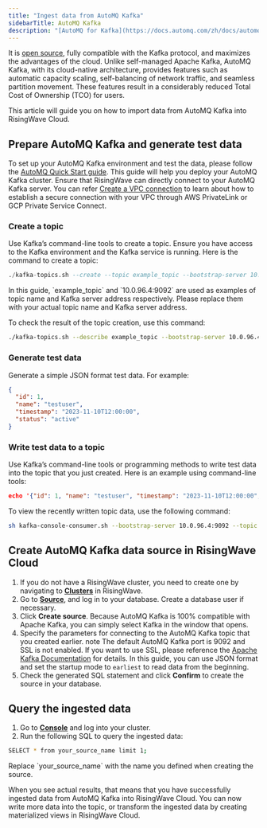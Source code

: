 ```yaml
---
title: "Ingest data from AutoMQ Kafka"
sidebarTitle: AutoMQ Kafka
description: "[AutoMQ for Kafka](https://docs.automq.com/zh/docs/automq-s3kafka/YUzOwI7AgiNIgDk1GJAcu6Uanog) is a cloud-native version of Kafka specifically optimized for cloud environments."
---
```


 It is [open source](https://github.com/AutoMQ/automq-for-kafka), fully compatible with the Kafka protocol, and maximizes the advantages of the cloud. Unlike self-managed Apache Kafka, AutoMQ Kafka, with its cloud-native architecture, provides features such as automatic capacity scaling, self-balancing of network traffic, and seamless partition movement. These features result in a considerably reduced Total Cost of Ownership (TCO) for users.

This article will guide you on how to import data from AutoMQ Kafka into RisingWave Cloud.

## Prepare AutoMQ Kafka and generate test data

To set up your AutoMQ Kafka environment and test the data, please follow the [AutoMQ Quick Start guide](https://docs.automq.com/zh/docs/automq-s3kafka/VKpxwOPvciZmjGkHk5hcTz43nde). This guide will help you deploy your AutoMQ Kafka cluster. Ensure that RisingWave can directly connect to your AutoMQ Kafka server. You can refer [Create a VPC connection](/cloud/create-a-connection/) to learn about how to establish a secure connection with your VPC through AWS PrivateLink or GCP Private Service Connect.

### Create a topic

Use Kafka’s command-line tools to create a topic. Ensure you have access to the Kafka environment and the Kafka service is running. Here is the command to create a topic:

```sql
./kafka-topics.sh --create --topic example_topic --bootstrap-server 10.0.96.4:9092 --partitions 1 --replication-factor 1
```

<Note>
In this guide, `example_topic` and `10.0.96.4:9092` are used as examples of topic name and Kafka server address respectively. Please replace them with your actual topic name and Kafka server address.
</Note>

To check the result of the topic creation, use this command:

```bash
./kafka-topics.sh --describe example_topic --bootstrap-server 10.0.96.4:9092
```

### Generate test data

Generate a simple JSON format test data. For example:

```json
{
  "id": 1,
  "name": "testuser",
  "timestamp": "2023-11-10T12:00:00",
  "status": "active"
}
```

### Write test data to a topic

Use Kafka’s command-line tools or programming methods to write test data into the topic that you just created. Here is an example using command-line tools:

```json
echo '{"id": 1, "name": "testuser", "timestamp": "2023-11-10T12:00:00", "status": "active"}' | sh kafka-console-producer.sh --broker-list 10.0.96.4:9092 --topic example_topic
```

To view the recently written topic data, use the following command:

```bash
sh kafka-console-consumer.sh --bootstrap-server 10.0.96.4:9092 --topic example_topic --from-beginning
```

## Create AutoMQ Kafka data source in RisingWave Cloud

1. If you do not have a RisingWave cluster, you need to create one by navigating to [**Clusters**](https://cloud.risingwave.com/clusters/) in RisingWave.
2. Go to [**Source**](https://cloud.risingwave.com/source/), and log in to your database. Create a database user if necessary.
3. Click **Create source**. Because AutoMQ Kafka is 100% compatible with Apache Kafka, you can simply select Kafka in the window that opens.
4. Specify the parameters for connecting to the AutoMQ Kafka topic that you created earlier.
note
The default AutoMQ Kafka port is 9092 and SSL is not enabled. If you want to use SSL, please reference the [Apache Kafka Documentation](https://kafka.apache.org/documentation/#security%5Fssl) for details.
In this guide, you can use JSON format and set the startup mode to `earliest` to read data from the beginning.
5. Check the generated SQL statement and click **Confirm** to create the source in your database.

## Query the ingested data[](#query-the-ingested-data "Direct link to Query the ingested data")

1. Go to [**Console**](https://cloud.risingwave.com/console/) and log into your cluster.
2. Run the following SQL to query the ingested data:

```bash
SELECT * from your_source_name limit 1;
```

<Note>
Replace `your_source_name` with the name you defined when creating the source.
</Note>

When you see actual results, that means that you have successfully ingested data from AutoMQ Kafka into RisingWave Cloud. You can now write more data into the topic, or transform the ingested data by creating materialized views in RisingWave Cloud.
